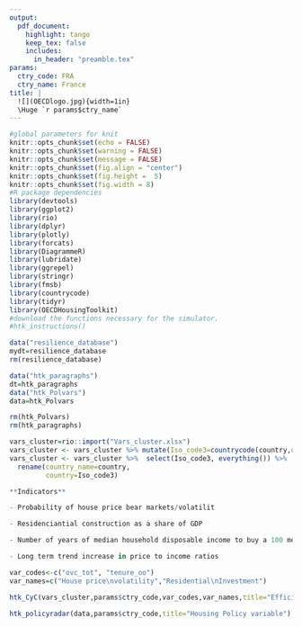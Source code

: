 ```yaml
---
output:
  pdf_document:
    highlight: tango
    keep_tex: false
    includes:
      in_header: "preamble.tex"
params:
  ctry_code: FRA
  ctry_name: France
title: |
  ![](OECDlogo.jpg){width=1in}  
  \Huge `r params$ctry_name`
---
```


```r
#global parameters for knit
knitr::opts_chunk$set(echo = FALSE)
knitr::opts_chunk$set(warning = FALSE)
knitr::opts_chunk$set(message = FALSE)
knitr::opts_chunk$set(fig.align = "center")
knitr::opts_chunk$set(fig.height =  5)
knitr::opts_chunk$set(fig.width = 8)
#R package dependencies
library(devtools)
library(ggplot2)
library(rio)
library(dplyr)
library(plotly)
library(forcats)
library(DiagrammeR)
library(lubridate)
library(ggrepel)
library(stringr)
library(fmsb)
library(countrycode)
library(tidyr)
library(OECDHousingToolkit)
#download the functions necessary for the simulator. 
#htk_instructions()
```

```r
data("resilience_database")
mydt=resilience_database
rm(resilience_database)

data("htk_paragraphs")
dt=htk_paragraphs
data("htk_Polvars")
data=htk_Polvars

rm(htk_Polvars)
rm(htk_paragraphs)

vars_cluster=rio::import("Vars_cluster.xlsx")
vars_cluster <- vars_cluster %>% mutate(Iso_code3=countrycode(country,origin="country.name",destination="iso3c"))
vars_cluster <- vars_cluster %>%  select(Iso_code3, everything()) %>%
  rename(country_name=country,
         country=Iso_code3)

```

\fancyhead{}
\fancyhead[CO,CE]{Housing Country Fiche}

\fancyfoot[CO,CE]{\color{ultramarineblue}OECD}

\fancyfoot[LE,RO]{page \thepage}

\color{ultramarineblue}
\section{OECD Horizontal Housing Project}
\color{black}

\lipsum[2-2]

\begin{center}
\includegraphics[]{diagram_synthesis.png}
\end{center}

\begin{itemize}
```r
myintro=dt %>% filter(country==params$ctry_code) %>% dplyr::select(Intro)
cat("\\item",myintro$Intro)
```
\end{itemize}

\twocolumn

\color{ultramarineblue}
\section{Efficiency}
\color{black}

\lipsum[2-2]


```r

**Indicators**

- Probability of house price bear markets/volatilit

- Residenciantial construction as a share of GDP

- Number of years of median household disposable income to buy a 100 meters square

- Long term trend increase in price to income ratios

```


\bigskip
\bigskip

```r

var_codes<-c("ovc_tot", "tenure_oo")
var_names=c("House price\nvolatility","Residential\nInvestment")

htk_CyC(vars_cluster,params$ctry_code,var_codes,var_names,title="Efficiency Outcomes")

```


\begin{itemize}
```r
myefficiency=dt %>% filter(country=="FRA") %>% dplyr::select(Efficiency)
cat("\\item",myefficiency$Efficiency)
```
\end{itemize}

\newpage

\color{ultramarineblue}
\section{Inclusiveness}
\color{black}

\lipsum[2-2]


```r
**Indicators**

- Share of households in overcrowded flats
- Share of people that can afford a 100m square flat within 10 years of disposable income
- Homeownership
- Housing wealth inequality
- Homelessness
- Regional disparities
```




\bigskip
\bigskip

```r
var_codes<-c("ovc_tot", "tenure_oo")
var_names=c("over-crowding","owner-outright")

htk_CyC(vars_cluster,params$ctry_code,var_codes,var_names,title="Inclusiveness Outcomes")

```

\begin{itemize}
```r
myinclusiveness=dt %>% filter(country==params$ctry_code) %>% dplyr::select(Inclusiveness)
cat("\\item",myinclusiveness$Inclusiveness)
```
\end{itemize}

\newpage

\color{ultramarineblue}
\section{Sustainability}
\color{black}

\lipsum[2-2]

```r
**Indicators**

- CO 2 emissions from housing per capita
- Local air pollution in large cities
- Exxtend of urban sprawl
- Renovation rate to accomodate with zero emission objective

```



\bigskip
\bigskip

```r
var_codes<-c("ovc_tot", "tenure_oo")
var_names=c("CO2 emissions","Local air\npollution")

htk_CyC(vars_cluster,params$ctry_code,var_codes,var_names,title="Sustainability Outcomes")

```

\begin{itemize}
```r
mysustainability=dt %>% filter(country==params$ctry_code) %>% dplyr::select(Sustainability)
cat("\\item",mysustainability$Sustainability)
```
\end{itemize}

\newpage
\color{ultramarineblue}
\section{Policy Indicators}
\color{black}

\lipsum[2-2]


\bigskip
\bigskip

```r
htk_policyradar(data,params$ctry_code,title="Housing Policy variable")
```

